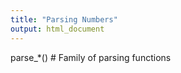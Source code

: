 ```yaml
---
title: "Parsing Numbers"
output: html_document
---
```



parse_*()       # Family of parsing functions

